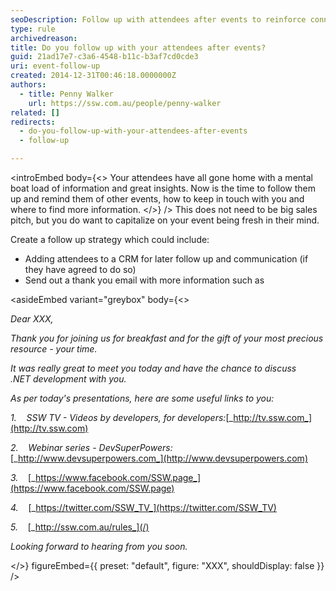 ```yaml
---
seoDescription: Follow up with attendees after events to reinforce connections and provide valuable resources.
type: rule
archivedreason:
title: Do you follow up with your attendees after events?
guid: 21ad17e7-c3a6-4548-b11c-b3af7cd0cde3
uri: event-follow-up
created: 2014-12-31T00:46:18.0000000Z
authors:
  - title: Penny Walker
    url: https://ssw.com.au/people/penny-walker
related: []
redirects:
  - do-you-follow-up-with-your-attendees-after-events
  - follow-up

---
```


<introEmbed
  body={<>
Your attendees have all gone home with a mental boat load of information and great insights. Now is the time to follow them up and remind them of other events, how to keep in touch with you and where to find more information.
  </>}
/>
This does not need to be big sales pitch, but you do want to capitalize on your event being fresh in their mind.

Create a follow up strategy which could include:

* Adding attendees to a CRM for later follow up and communication (if they have agreed to do so)
* Send out a thank you email with more information such as


<asideEmbed
  variant="greybox"
  body={<>
    
_Dear XXX,_

_Thank you for joining us for breakfast and for the gift of your most precious resource - your time._

_It was really great to meet you today and have the chance to discuss .NET development with you._

_As per today's presentations, here are some useful links to you:_

_1._    _SSW TV - Videos by developers, for developers:_[_http://tv.ssw.com_](http://tv.ssw.com)

_2._    _Webinar series - DevSuperPowers:_[_http://www.devsuperpowers.com_](http://www.devsuperpowers.com)

_3._    [_https://www.facebook.com/SSW.page_](https://www.facebook.com/SSW.page)

_4._    [_https://twitter.com/SSW_TV_](https://twitter.com/SSW_TV)

_5._    [_http://ssw.com.au/rules_](/)

_Looking forward to hearing from you soon._

  </>}
  figureEmbed={{
    preset: "default",
    figure: "XXX",
    shouldDisplay: false
  }}
/>
